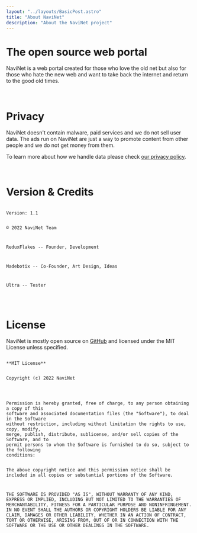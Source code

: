 ```yaml
---
layout: "../layouts/BasicPost.astro"
title: "About NaviNet"
description: "About the NaviNet project"
---
```


<h1>The open source web portal</h1>

NaviNet is a web portal created for those who love the old net but also for those who hate the new web and want to take back the internet and return to the good old times.

<br />

<h1>Privacy</h1>

NaviNet doesn't contain malware, paid services and we do not sell user data. The ads run on NaviNet are just a way to promote content from other people and we do not get money from them.

To learn more about how we handle data please check [our privacy policy](/about/privacy).

<br />

<h1>Version & Credits</h1>

<code>
Version: 1.1

&copy; 2022 NaviNet Team

ReduxFlakes -- Founder, Development

Madebotix -- Co-Founder, Art Design, Ideas

Ultra -- Tester

</code>

<br />

<h1>License</h1>

NaviNet is mostly open source on [GitHub](https://github.com/navinet-open) and licensed under the MIT License unless specified.

<code>
**MIT License**

Copyright (c) 2022 NaviNet

<br />
Permission is hereby granted, free of charge, to any person obtaining a copy of this
software and associated documentation files (the "Software"), to deal in the Software
without restriction, including without limitation the rights to use, copy, modify,
merge, publish, distribute, sublicense, and/or sell copies of the Software, and to
permit persons to whom the Software is furnished to do so, subject to the following
conditions:

The above copyright notice and this permission notice shall be included in all
copies or substantial portions of the Software.

THE SOFTWARE IS PROVIDED "AS IS", WITHOUT WARRANTY OF ANY KIND, EXPRESS OR
IMPLIED, INCLUDING BUT NOT LIMITED TO THE WARRANTIES OF MERCHANTABILITY,
FITNESS FOR A PARTICULAR PURPOSE AND NONINFRINGEMENT. IN NO EVENT SHALL THE
AUTHORS OR COPYRIGHT HOLDERS BE LIABLE FOR ANY CLAIM, DAMAGES OR OTHER
LIABILITY, WHETHER IN AN ACTION OF CONTRACT, TORT OR OTHERWISE, ARISING FROM,
OUT OF OR IN CONNECTION WITH THE SOFTWARE OR THE USE OR OTHER DEALINGS IN THE
SOFTWARE.

</code>
